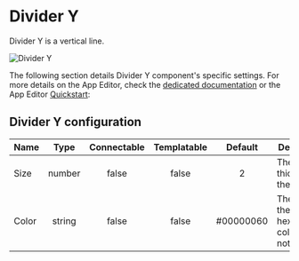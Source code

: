 
# Divider Y

Divider Y is a vertical line.

![Divider Y](../../assets/apps/4_app_component_library/divider_y.png.webp)

The following section details Divider Y component's specific settings. For more details on the App Editor, check the [dedicated documentation](../0_app_editor/index.mdx) or the App Editor [Quickstart](../../getting_started/7_apps_quickstart/index.mdx):

<div className="grid grid-cols-2 gap-6 mb-4">
	<DocCard
		color="orange"
		title="App Editor Documentation"
		description="The app editor is a low-code builder to create custom User Interfaces with a mix of drag-and-drop and code."
		href="/docs/apps/app_editor"
	/>
	<DocCard
		color="orange"
		title="Apps Quickstart"
		description="Learn how to build your first app in a matter of minutes."
		href="/docs/getting_started/apps_quickstart"
	/>
</div>

## Divider Y configuration

| Name  |  Type  | Connectable | Templatable |  Default  | Description                                          |
| ----- | :----: | :---------: | :---------: | :-------: | ---------------------------------------------------- |
| Size  | number |    false    |    false    |     2     | The thickness of the line.                           |
| Color | string |    false    |    false    | #00000060 | The color of the line in hexadecimal color notation. |
